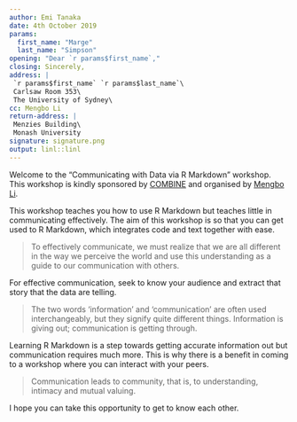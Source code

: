 ```yaml
---
author: Emi Tanaka
date: 4th October 2019
params: 
  first_name: "Marge"
  last_name: "Simpson"
opening: "Dear `r params$first_name`,"
closing: Sincerely,
address: |
 `r params$first_name` `r params$last_name`\
 Carlsaw Room 353\
 The University of Sydney\
cc: Mengbo Li
return-address: |
 Menzies Building\
 Monash University 
signature: signature.png
output: linl::linl
---
```


Welcome to the "Communicating with Data via R Markdown" workshop. This workshop is kindly sponsored by [COMBINE](https://combine.org.au/) and organised by [Mengbo Li](https://twitter.com/_mengbo).

This workshop teaches you how to use R Markdown but teaches little in communicating effectively. The aim of this workshop is so that you can get used to R Markdown, which integrates code and text together with ease. 

> To effectively communicate, we must realize that we are all different in the way we perceive the world and use this understanding as a guide to our communication with others.

For effective communication, seek to know your audience and extract that story that the data are telling.  

> The two words 'information' and 'communication' are often used interchangeably, but they signify quite different things. Information is giving out; communication is getting through.     

Learning R Markdown is a step towards getting accurate information out but communication requires much more. This is why there is a benefit in coming to a workshop where you can interact with your peers. 

> Communication leads to community, that is, to understanding, intimacy and mutual valuing.     

I hope you can take this opportunity to get to know each other.

